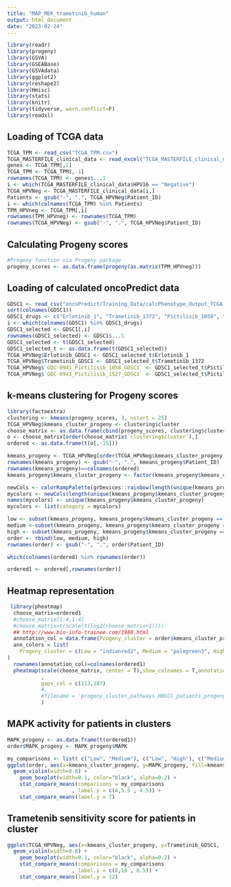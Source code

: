 ```yaml
---
title: "MAP_MEK_trametinib_human"
output: html_document
date: "2023-02-24"
---
```


```r
library(readr)
library(progeny)
library(GSVA)
library(GSEABase)
library(GSVAdata)
library(ggplot2)
library(reshape2)
library(Hmisc)
library(stats)
library(knitr) 
library(tidyverse, warn.conflict=F)
library(readxl)
```

## Loading of TCGA data

```r
TCGA_TPM <- read_csv("TCGA_TPM.csv")
TCGA_MASTERFILE_clinical_data <- read_excel("TCGA_MASTERFILE_clinical_data.xls")
genes <- TCGA_TPM[,1]
TCGA_TPM <- TCGA_TPM[,-1]
rownames(TCGA_TPM) <- genes$...1
i <- which(TCGA_MASTERFILE_clinical_data$HPV16 == "Negative")
TCGA_HPVNeg <- TCGA_MASTERFILE_clinical_data[i,]
Patients <- gsub("-", ".", TCGA_HPVNeg$Patient_ID)
i <- which(colnames(TCGA_TPM) %in% Patients)
TPM_HPVneg <- TCGA_TPM[,i]
rownames(TPM_HPVneg) <- rownames(TCGA_TPM)
rownames(TCGA_HPVNeg) <- gsub("-", ".", TCGA_HPVNeg$Patient_ID)
```

## Calculating Progeny scores

```r
#Progeny function via Progeny package
progeny_scores <- as.data.frame(progeny(as.matrix(TPM_HPVneg)))
```


## Loading of calculated oncoPredict data

```r
GDSC1 <- read_csv("oncoPredict/Training_Data/calcPhenotype_Output_TCGA_HPVN_GDSC1/DrugPredictions.csv")
sort(colnames(GDSC1))
GDSC1_drugs <- c("Erlotinib_1", "Trametinib_1372", "Pictilisib_1058", "Pictilisib_1527")
i <- which(colnames(GDSC1) %in% GDSC1_drugs)
GDSC1_selected <- GDSC1[,i]
rownames(GDSC1_selected) <- GDSC1$...1
GDSC1_selected <- t(GDSC1_selected)
GDSC1_selected_t <- as.data.frame(t(GDSC1_selected))
TCGA_HPVNeg$Erlotinib_GDSC1 <- GDSC1_selected_t$Erlotinib_1
TCGA_HPVNeg$Trametinib_GDSC1 <- GDSC1_selected_t$Trametinib_1372
TCGA_HPVNeg$`GDC-0941_Pictilisib_1058_GDSC1` <- GDSC1_selected_t$Pictilisib_1058
TCGA_HPVNeg$`GDC-0941_Pictilisib_1527_GDSC1` <- GDSC1_selected_t$Pictilisib_1527
```

## k-means clustering for Progeny scores

```r
library(factoextra)
clustering <- kmeans(progeny_scores, 3, nstart = 25)
TCGA_HPVNeg$kmeans_cluster_progeny <- clustering$cluster
choose_matrix <- as.data.frame(cbind(progeny_scores, clustering$cluster))
o <- choose_matrix[order(choose_matrix$`clustering$cluster`),]
ordered <- as.data.frame(t(o[,-15]))
```

```r
kmeans_progeny <- TCGA_HPVNeg[order(TCGA_HPVNeg$kmeans_cluster_progeny),]
rownames(kmeans_progeny) <- gsub("-", ".", kmeans_progeny$Patient_ID)
rownames(kmeans_progeny)==colnames(ordered)
kmeans_progeny$kmeans_cluster_progeny <- factor(kmeans_progeny$kmeans_cluster_progeny, levels = c(3,2,1), labels = c("Low", "Medium", "High")) 
```

```r
newCols <- colorRampPalette(grDevices::rainbow(length(unique(kmeans_progeny$kmeans_cluster_progeny))))
mycolors <- newCols(length(unique(kmeans_progeny$kmeans_cluster_progeny)))
names(mycolors) <- unique(kmeans_progeny$kmeans_cluster_progeny)
mycolors <- list(category = mycolors)
```

```r
low <- subset(kmeans_progeny, kmeans_progeny$kmeans_cluster_progeny == "Low")
medium <-subset(kmeans_progeny, kmeans_progeny$kmeans_cluster_progeny == "Medium")
high <- subset(kmeans_progeny, kmeans_progeny$kmeans_cluster_progeny == "High")
order <- rbind(low, medium, high)
rownames(order) <- gsub("-", ".", order$Patient_ID)
```

```r
which(colnames(ordered) %in% rownames(order))
```

```r
ordered1 <- ordered[,rownames(order)]
```

## Heatmap representation 

```r
 library(pheatmap)
  choose_matrix=ordered1
  #choose_matrix[1:4,1:4]
  #choose_matrix=t(scale(t(log2(choose_matrix+1))))
  ## http://www.bio-info-trainee.com/1980.html
  annotation_col = data.frame(Progeny_cluster = order$kmeans_cluster_progeny)
  ann_colors = list(
    Progeny_cluster = c(Low = "indianred2", Medium = "palegreen3", High = "cornflowerblue") 
)
  rownames(annotation_col)=colnames(ordered1)
  pheatmap(scale(choose_matrix, center = T),show_colnames = T,annotation_col = annotation_col, show_rownames = T, legend = T, fontsize_row = 7, fontsize_col = 13, cluster_rows = F, border_color=NA, cluster_cols = F, annotation_colors = ann_colors
           , 
           gaps_col = c(113,287)
           #,
           #filename = 'progeny_cluster_pathways_HNSCC_patients_progeny.png'
           )
```

## MAPK activity for patients in clusters

```r
MAPK_progeny <- as.data.frame(t(ordered1))
order$MAPK_progeny <- MAPK_progeny$MAPK
```

```r
my_comparisons <- list( c("Low", "Medium"), c("Low", "High"), c("Medium", "High"))
ggplot(order, aes(x=kmeans_cluster_progeny, y=MAPK_progeny, fill=kmeans_cluster_progeny)) + # fill=name allow to automatically dedicate a color for each group
  geom_violin(width=0.8) +
    geom_boxplot(width=0.1, color="black", alpha=0.2) +
    stat_compare_means(comparisons = my_comparisons
                     , label.y = c(4,5.5 , 4.5)) +
    stat_compare_means(label.y = 7) 
```

## Trametenib sensitivity score for patients in cluster

```r
ggplot(TCGA_HPVNeg, aes(x=kmeans_cluster_progeny, y=Trametinib_GDSC1, fill=kmeans_cluster_progeny)) + # fill=name allow to automatically dedicate a color for each group
  geom_violin(width=0.8) +
    geom_boxplot(width=0.1, color="black", alpha=0.2) +
    stat_compare_means(comparisons = my_comparisons
                     , label.y = c(8,10 , 8.5)) +
    stat_compare_means(label.y = 12) 
```
